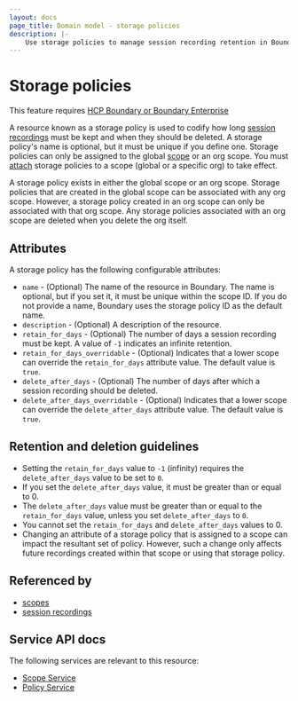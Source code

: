 ```yaml
---
layout: docs
page_title: Domain model - storage policies
description: |-
    Use storage policies to manage session recording retention in Boundary. Learn how to configure policies for global and org scopes, and specify retention periods.
---
```


# Storage policies

<EnterpriseAlert product="boundary">This feature requires <a href="https://www.hashicorp.com/products/boundary">HCP Boundary or Boundary Enterprise</a></EnterpriseAlert>

A resource known as a storage policy is used to codify how long [session recordings][] must be kept and when they should be deleted.
A storage policy's name is optional, but it must be unique if you define one.
Storage policies can only be assigned to the global [scope][] or an org scope.
You must [attach][] storage policies to a scope (global or a specific org) to take effect.

A storage policy exists in either the global scope or an org scope.
Storage policies that are created in the global scope can be associated with any org scope.
However, a storage policy created in an org scope can only be associated with that org scope.
Any storage policies associated with an org scope are deleted when you delete the org itself.

## Attributes

A storage policy has the following configurable attributes:

- `name` - (Optional) The name of the resource in Boundary.
The name is optional, but if you set it, it must be unique within the scope ID.
If you do not provide a name, Boundary uses the storage policy ID as the default name.
- `description` - (Optional) A description of the resource.
- `retain_for_days` - (Optional) The number of days a session recording must be kept.
A value of `-1` indicates an infinite retention.
- `retain_for_days_overridable` - (Optional) Indicates that a lower scope can override the `retain_for_days` attribute value.
The default value is `true`.
- `delete_after_days` - (Optional) The number of days after which a session recording should be deleted.
- `delete_after_days_overridable` - (Optional) Indicates that a lower scope can override the  `delete_after_days` attribute value.
The default value is `true`.

## Retention and deletion guidelines

- Setting the `retain_for_days` value to `-1` (infinity) requires the `delete_after_days` value to be set to `0`.
- If you set the `delete_after_days` value, it must be greater than or equal to 0.
- The `delete_after_days` value must be greater than or equal to the `retain_for_days` value, unless you set `delete_after_days` to `0`.
- You cannot set the `retain_for_days` and `delete_after_days` values to 0.
- Changing an attribute of a storage policy that is assigned to a scope can impact the resultant set of policy.
However, such a change only affects future recordings created within that scope or using that storage policy.

## Referenced by

- [scopes](/boundary/docs/concepts/domain-model/scopes)
- [session recordings](/boundary/docs/concepts/domain-model/session-recordings)

## Service API docs

The following services are relevant to this resource:

- [Scope Service](/boundary/api-docs/scope-service)
- [Policy Service](/boundary/api-docs/policy-service)

[attach]: /boundary/docs/configuration/session-recording/configure-storage-policy#attach-storage-policies-to-a-scope
[session recordings]: /boundary/docs/concepts/domain-model/session-recordings
[scope]: /boundary/docs/concepts/domain-model/scopes
